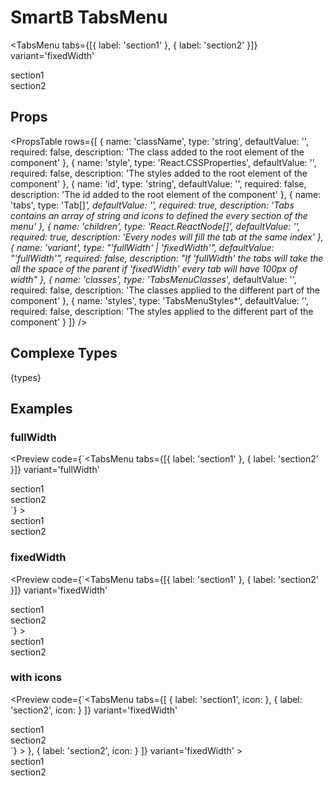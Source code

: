 
<Meta title='Overview|Layout/TabsMenu' />

# SmartB TabsMenu

<TabsMenu
  tabs={[{ label: 'section1' }, { label: 'section2' }]}
  variant='fixedWidth'
>
  <div style={{ width: '50px', height: '50px' }}>section1</div>
  <div style={{ width: '50px', height: '50px' }}>section2</div>
</TabsMenu>

## Props

<PropsTable
  rows={[
    {
      name: 'className',
      type: 'string',
      defaultValue: '',
      required: false,
      description: 'The class added to the root element of the component'
    },
    {
      name: 'style',
      type: 'React.CSSProperties',
      defaultValue: '',
      required: false,
      description: 'The styles added to the root element of the component'
    },
    {
      name: 'id',
      type: 'string',
      defaultValue: '',
      required: false,
      description: 'The id added to the root element of the component'
    },
    {
      name: 'tabs',
      type: 'Tab[]*',
      defaultValue: '',
      required: true,
      description:
        'Tabs contains an array of string and icons to defined the every section of the menu'
    },
    {
      name: 'children',
      type: 'React.ReactNode[]',
      defaultValue: '',
      required: true,
      description: 'Every nodes will fill the tab at the same index'
    },
    {
      name: 'variant',
      type: "'fullWidth' | 'fixedWidth'",
      defaultValue: "'fullWidth'",
      required: false,
      description:
        "If 'fullWidth' the tabs will take the all the space of the parent if 'fixedWidth' every tab will have 100px of width"
    },
    {
      name: 'classes',
      type: 'TabsMenuClasses*',
      defaultValue: '',
      required: false,
      description: 'The classes applied to the different part of the component'
    },
    {
      name: 'styles',
      type: 'TabsMenuStyles*',
      defaultValue: '',
      required: false,
      description: 'The styles applied to the different part of the component'
    }
  ]}
/>

## Complexe Types

<SyntaxHighlighter language='typescript' style={tomorrow}>
  {types}
</SyntaxHighlighter>

## Examples

### fullWidth

<Preview
  code={`<TabsMenu
  tabs={[{ label: 'section1' }, { label: 'section2' }]}
  variant='fullWidth'
>
  <div style={{ width: '50px', height: '50px' }}>section1</div>
  <div style={{ width: '50px', height: '50px' }}>section2</div>
</TabsMenu>`}
>
  <TabsMenu
    tabs={[{ label: 'section1' }, { label: 'section2' }]}
    variant='fullWidth'
  >
    <div style={{ width: '50px', height: '50px' }}>section1</div>
    <div style={{ width: '50px', height: '50px' }}>section2</div>
  </TabsMenu>
</Preview>

### fixedWidth

<Preview
  code={`<TabsMenu
  tabs={[{ label: 'section1' }, { label: 'section2' }]}
  variant='fixedWidth'
>
  <div style={{ width: '50px', height: '50px' }}>section1</div>
  <div style={{ width: '50px', height: '50px' }}>section2</div>
</TabsMenu>`}
>
  <TabsMenu
    tabs={[{ label: 'section1' }, { label: 'section2' }]}
    variant='fixedWidth'
  >
    <div style={{ width: '50px', height: '50px' }}>section1</div>
    <div style={{ width: '50px', height: '50px' }}>section2</div>
  </TabsMenu>
</Preview>

### with icons

<Preview
  code={`<TabsMenu
  tabs={[
    { label: 'section1', icon: <AccountCircle /> },
    { label: 'section2', icon: <AccountCircle /> }
  ]}
  variant='fixedWidth'
>
  <div style={{ width: '50px', height: '50px' }}>section1</div>
  <div style={{ width: '50px', height: '50px' }}>section2</div>
</TabsMenu>`}
>
  <TabsMenu
    tabs={[
      { label: 'section1', icon: <AccountCircle /> },
      { label: 'section2', icon: <AccountCircle /> }
    ]}
    variant='fixedWidth'
  >
    <div style={{ width: '50px', height: '50px' }}>section1</div>
    <div style={{ width: '50px', height: '50px' }}>section2</div>
  </TabsMenu>
</Preview>
